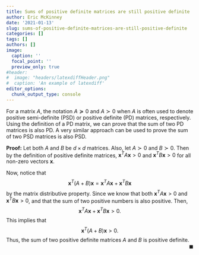 ```yaml
---
title: Sums of positive definite matrices are still positive definite
author: Eric McKinney
date: '2021-01-13'
slug: sums-of-positive-definite-matrices-are-still-positive-definite
categories: []
tags: []
authors: []
image:
  caption: ''
  focal_point: ''
  preview_only: true
#header:
#  image: "headers/latexdiffHeader.png"
#  caption: 'An example of latexdiff'
editor_options: 
  chunk_output_type: console
---
```


For a matrix $A$, the notation $A\succeq0$ and $A\succ0$ when $A$ is often used to denote positive semi-definite (PSD) or positive definite (PD) matrices, respectively. Using the definition of a PD matrix, we can prove that the sum of two PD matrices is also PD. A very similar approach can be used to prove the sum of two PSD matrices is also PSD.

$\textbf{Proof:}$ Let both $A$ and $B$ be $d \times d$ matrices. Also, let $A \succ 0$ and $B \succ 0$. Then by the definition of positive definite matrices, $\textbf{x}^T A \textbf{x} > 0$ and $\textbf{x}^T B \textbf{x} > 0$ for all non-zero vectors $\textbf{x}$.

Now, notice that $$\textbf{x}^T (A + B) \textbf{x} = \textbf{x}^T A \textbf{x} + \textbf{x}^T B \textbf{x}$$ by the matrix distributive property. Since we know that both $\textbf{x}^T A \textbf{x} > 0$ and $\textbf{x}^T B \textbf{x} > 0$, and that the sum of two positive numbers is also positive. Then, $$\textbf{x}^T A \textbf{x} + \textbf{x}^T B \textbf{x} > 0.$$ This implies that $$\textbf{x}^T (A + B) \textbf{x} > 0.$$ Thus, the sum of two positive definite matrices $A$ and $B$ is positive definite.
[$\blacksquare$]{style="float:right"}